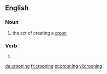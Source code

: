 ==English==

===Noun===
{{en-noun}}

# the act of creating a [[croon]].

===Verb===
{{head|en}}

# {{present participle of|croon|lang=en}}

[[de:crooning]]
[[fr:crooning]]
[[pt:crooning]]
[[vi:crooning]]
